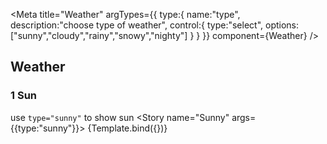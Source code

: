 

<Meta
	title="Weather"
	argTypes={{
		type:{
			name:"type",
			description:"choose type of weather",
			control:{
				type:"select",
				options:["sunny","cloudy","rainy","snowy","nighty"]
			}
		}
	 }}
	component={Weather}
 />


## Weather

### 1 Sun
use `type="sunny"` to show sun
<Story name="Sunny" args={{type:"sunny"}}>
	{Template.bind({})}
</Story>

